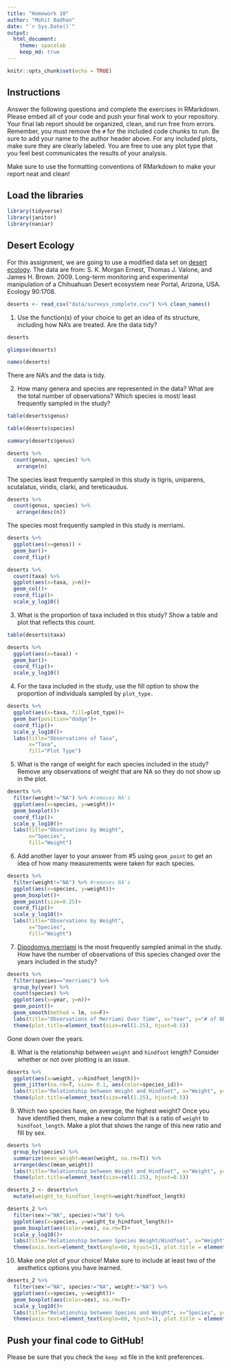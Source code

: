 ```yaml
---
title: "Homework 10"
author: "Mohit Badhan"
date: "`r Sys.Date()`"
output:
  html_document: 
    theme: spacelab
    keep_md: true
---
```


```r
knitr::opts_chunk$set(echo = TRUE)
```

## Instructions
Answer the following questions and complete the exercises in RMarkdown. Please embed all of your code and push your final work to your repository. Your final lab report should be organized, clean, and run free from errors. Remember, you must remove the `#` for the included code chunks to run. Be sure to add your name to the author header above. For any included plots, make sure they are clearly labeled. You are free to use any plot type that you feel best communicates the results of your analysis.  

Make sure to use the formatting conventions of RMarkdown to make your report neat and clean!  

## Load the libraries
```r
library(tidyverse)
library(janitor)
library(naniar)
``` 

## Desert Ecology
For this assignment, we are going to use a modified data set on [desert ecology](http://esapubs.org/archive/ecol/E090/118/). The data are from: S. K. Morgan Ernest, Thomas J. Valone, and James H. Brown. 2009. Long-term monitoring and experimental manipulation of a Chihuahuan Desert ecosystem near Portal, Arizona, USA. Ecology 90:1708.
```r
deserts <- read_csv("data/surveys_complete.csv") %>% clean_names()
```

1. Use the function(s) of your choice to get an idea of its structure, including how NA's are treated. Are the data tidy?  

```r
deserts
```


```r
glimpse(deserts)
```
```r
names(deserts)
```

There are NA's and the data is tidy.

2. How many genera and species are represented in the data? What are the total number of observations? Which species is most/ least frequently sampled in the study?

```r
table(deserts$genus)
```

```r
table(deserts$species)
```


```r
summary(deserts$genus)
```


```r
deserts %>% 
  count(genus, species) %>%
   arrange(n)
```

The species least frequently sampled in this study is tigris, uniparens, scutalatus, viridis, clarki, and tereticaudus.

```r
deserts %>% 
  count(genus, species) %>%
   arrange(desc(n))
```

The species most frequently sampled in this study is merriami.

```r
deserts %>% 
  ggplot(aes(x=genus)) + 
  geom_bar()+
  coord_flip()
```

```r
deserts %>% 
  count(taxa) %>% 
  ggplot(aes(x=taxa, y=n))+
  geom_col()+
  coord_flip()+
  scale_y_log10()
```


3. What is the proportion of taxa included in this study? Show a table and plot that reflects this count.

```r
table(deserts$taxa)
```


```r
deserts %>% 
  ggplot(aes(x=taxa)) + 
  geom_bar()+
  coord_flip()+
  scale_y_log10()
```


4. For the taxa included in the study, use the fill option to show the proportion of individuals sampled by `plot_type.`

```r
deserts %>% 
  ggplot(aes(x=taxa, fill=plot_type))+
  geom_bar(position="dodge")+
  coord_flip()+
  scale_y_log10()+
  labs(title="Observations of Taxa",
       x="Taxa",
       fill="Plot Type")
```


5. What is the range of weight for each species included in the study? Remove any observations of weight that are NA so they do not show up in the plot.

```r
deserts %>% 
  filter(weight!="NA") %>% #removes NA's
  ggplot(aes(x=species, y=weight))+
  geom_boxplot()+
  coord_flip()+
  scale_y_log10()+
  labs(title="Observations by Weight",
       x="Species",
       fill="Weight")
```


6. Add another layer to your answer from #5 using `geom_point` to get an idea of how many measurements were taken for each species.

```r
deserts %>% 
  filter(weight!="NA") %>% #removes NA's
  ggplot(aes(x=species, y=weight))+
  geom_boxplot()+
  geom_point(size=0.25)+
  coord_flip()+
  scale_y_log10()+
  labs(title="Observations by Weight",
       x="Species",
       fill="Weight")
```

7. [Dipodomys merriami](https://en.wikipedia.org/wiki/Merriam's_kangaroo_rat) is the most frequently sampled animal in the study. How have the number of observations of this species changed over the years included in the study?

```r
deserts %>%
  filter(species=="merriami") %>%
  group_by(year) %>%
  count(species) %>%
  ggplot(aes(x=year, y=n))+
  geom_point()+
  geom_smooth(method = lm, se=F)+
  labs(title="Observations of Merriami Over Time", x="Year", y="# of Observations")+
  theme(plot.title=element_text(size=rel(1.25), hjust=0.5))
```
Gone down over the years.


8. What is the relationship between `weight` and `hindfoot` length? Consider whether or not over plotting is an issue.

```r
deserts %>%
  ggplot(aes(x=weight, y=hindfoot_length))+
  geom_jitter(na.rm=T, size= 0.1, aes(color=species_id))+
  labs(title="Relationship between Weight and Hindfoot", x="Weight", y="Hindfoot Length")+
  theme(plot.title=element_text(size=rel(1.25), hjust=0.5))
```



9. Which two species have, on average, the highest weight? Once you have identified them, make a new column that is a ratio of `weight` to `hindfoot_length`. Make a plot that shows the range of this new ratio and fill by sex.

```r
deserts %>%
  group_by(species) %>%
  summarize(mean_weight=mean(weight, na.rm=T)) %>%
  arrange(desc(mean_weight))
  labs(title="Relationship between Weight and Hindfoot", x="Weight", y="Hindfoot Length")+
  theme(plot.title=element_text(size=rel(1.25), hjust=0.5))
```

```r
deserts_2 <- deserts%>%
  mutate(weight_to_hindfoot_length=weight/hindfoot_length)
```

```r
deserts_2 %>%
  filter(sex!="NA", species!="NA") %>%
  ggplot(aes(x=species, y=weight_to_hindfoot_length))+
  geom_boxplot(aes(color=sex), na.rm=T)+
  scale_y_log10()+
  labs(title="Relationship between Species Weight/Hindfoot", x="Weight", y="Hindfoot Length Ratio")+
  theme(axis.text=element_text(angle=60, hjust=1), plot.title = element_text(size=rel(1.25), hjust=0.5))
```



10. Make one plot of your choice! Make sure to include at least two of the aesthetics options you have learned.

```r
deserts_2 %>%
  filter(sex!="NA", species!="NA", weight!="NA") %>%
  ggplot(aes(x=species, y=weight))+
  geom_boxplot(aes(color=sex), na.rm=T)+
  scale_y_log10()+
  labs(title="Relationship between Species and Weight", x="Species", y="Weight")+
  theme(axis.text=element_text(angle=60, hjust=1), plot.title = element_text(size=rel(1.25), hjust=0.5))
```


## Push your final code to GitHub!
Please be sure that you check the `keep md` file in the knit preferences. 